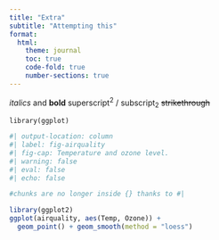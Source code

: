```yaml
---
title: "Extra"
subtitle: "Attempting this"
format:
  html:
    theme: journal
    toc: true
    code-fold: true
    number-sections: true
---
```


*italics* and **bold** superscript^2^ / subscript~2~ ~~strikethrough~~

`library(ggplot)`

```r
#| output-location: column
#| label: fig-airquality
#| fig-cap: Temperature and ozone level. 
#| warning: false
#| eval: false
#| echo: false

#chunks are no longer inside {} thanks to #|

library(ggplot2)
ggplot(airquality, aes(Temp, Ozone)) +
  geom_point() + geom_smooth(method = "loess")
```
